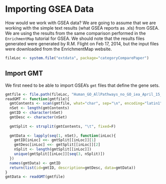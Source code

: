 <!--
  %\VignetteEngine{knitr}
  %\VignetteIndexEntry{Importing GSEA}
  %\VignetteDepends{categoryComparePaper}
-->

# Importing GSEA Data

How would we work with GSEA data? We are going to assume that we are working with the simple text results (what GSEA reports as .xls) from GSEA. We are using the results from the same comparison performed in the `EnrichmentMap` tutorial for GSEA. We should note that the results files generated were generated by R.M. Flight on Feb 17, 2014, but the input files were downloaded from the EnrichmentMap website.

```r
fileLoc <- system.file("extdata", package="categoryComparePaper")
```

## Import GMT

We first need to be able to import GSEA's `gmt` files that define the gene sets.

```r
gmtfile <- file.path(fileLoc, "Human_GO_AllPathways_no_GO_iea_April_15_2013_symbol.gmt.gz")
readGMT <- function(gmtfile){
  gmtContents <- scan(gmtfile, what="char", sep="\n", encoding="latin1")
  nSet <- length(gmtContents)
  gmtID <- character(nSet)
  gmtDesc <- character(nSet)
  
  gmtSplit <- strsplit(gmtContents, "\t", fixed=F)
    
  gmtData <- lapply(seq(1, nSet), function(inLoc){
    gmtID[inLoc] <<- gmtSplit[[inLoc]][1]
    gmtDesc[inLoc] <<- gmtSplit[[inLoc]][2]
    nSplit <- length(gmtSplit[[inLoc]])
    unique(gmtSplit[[inLoc]][seq(3, nSplit)])
  })
  names(gmtData) <- gmtID
  return(list(id=gmtID, description=gmtDesc, data=gmtData))
}
gmtData <- readGMT(gmtfile)
```

